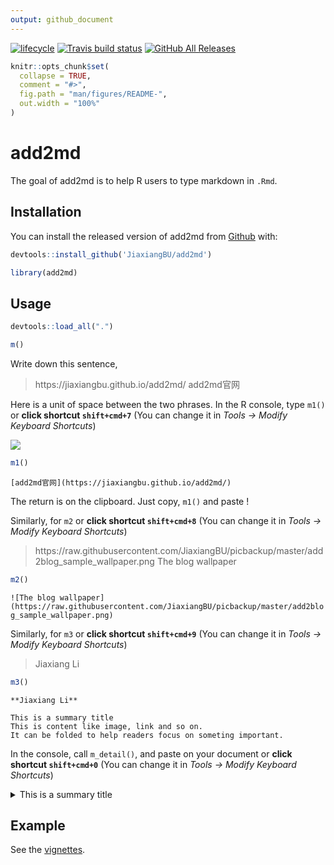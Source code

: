 ```yaml
---
output: github_document
---
```


<!-- README.md is generated from README.Rmd. Please edit that file -->

  [![lifecycle](https://img.shields.io/badge/lifecycle-experimental-orange.svg)](https://www.tidyverse.org/lifecycle/#experimental)
  [![Travis build status](https://travis-ci.org/JiaxiangBU/add2md.svg?branch=master)](https://travis-ci.org/JiaxiangBU/add2md)
  [![GitHub All Releases](https://img.shields.io/github/downloads/JiaxiangBU/add2md/total.svg)](https://github.com/JiaxiangBU/add2md)

```r
knitr::opts_chunk$set(
  collapse = TRUE,
  comment = "#>",
  fig.path = "man/figures/README-",
  out.width = "100%"
)
```
# add2md

The goal of add2md is to
help R users to type markdown in `.Rmd`.


## Installation

You can install the released version of add2md from [Github](https://github.com/JiaxiangBU/add2md) with:

```r
devtools::install_github('JiaxiangBU/add2md')
```

```r
library(add2md)
```

## Usage

```r
devtools::load_all(".")
```

```r
m()
```

Write down this sentence,

> https://jiaxiangbu.github.io/add2md/ add2md官网

Here is a unit of space between the two phrases. In the R console, type `m1()` or 
**click shortcut `shift+cmd+7`** (You can change it in *Tools -> Modify Keyboard Shortcuts*)

![](https://raw.githubusercontent.com/JiaxiangBU/add2md/m-func/inst/pic/shortcutsetting.png)

```r
m1()
```

`[add2md官网](https://jiaxiangbu.github.io/add2md/)`

The return is on the clipboard. Just copy, `m1()` and paste !

Similarly, for `m2` or
**click shortcut `shift+cmd+8`** (You can change it in *Tools -> Modify Keyboard Shortcuts*)


> https://raw.githubusercontent.com/JiaxiangBU/picbackup/master/add2blog_sample_wallpaper.png The blog wallpaper


```r
m2()
```
 
`![The blog wallpaper](https://raw.githubusercontent.com/JiaxiangBU/picbackup/master/add2blog_sample_wallpaper.png)`

Similarly, for `m3` or
**click shortcut `shift+cmd+9`** (You can change it in *Tools -> Modify Keyboard Shortcuts*)


> Jiaxiang Li
 
```r
m3()
```

`**Jiaxiang Li**`



```
This is a summary title
This is content like image, link and so on.
It can be folded to help readers focus on someting important. 
```

In the console, call `m_detail()`, and paste on your document or
**click shortcut `shift+cmd+0`** (You can change it in *Tools -> Modify Keyboard Shortcuts*)

<details>
<summary>This is a summary title</summary>

This is content like image, link and so on.
It can be folded to help readers focus on someting important. 

</details>

## Example

See the [vignettes](https://jiaxiangbu.github.io/add2md/articles/).
